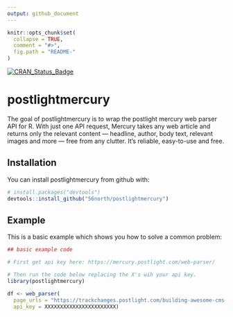 ```yaml
---
output: github_document
---
```


<!-- README.md is generated from README.Rmd. Please edit that file -->

```r
knitr::opts_chunk$set(
  collapse = TRUE,
  comment = "#>",
  fig.path = "README-"
)
```

[![CRAN_Status_Badge](http://www.r-pkg.org/badges/version/postlightmercury)](https://cran.r-project.org/package=postlightmercury)

# postlightmercury

The goal of postlightmercury is to wrap the postlight mercury web parser API for R.
With just one API request, Mercury takes any web article and returns only the relevant content — headline, author, body text, relevant images and more — free from any clutter. It’s reliable, easy-to-use and free.

## Installation

You can install postlightmercury from github with:

```r
# install.packages("devtools")
devtools::install_github("56north/postlightmercury")
```

## Example

This is a basic example which shows you how to solve a common problem:

```r
## basic example code

# First get api key here: https://mercury.postlight.com/web-parser/

# Then run the code below replacing the X's wih your api key.
library(postlightmercury)

df <- web_parser(
  page_urls = "https://trackchanges.postlight.com/building-awesome-cms-f034344d8ed",
  api_key = XXXXXXXXXXXXXXXXXXXXXXX)
```


